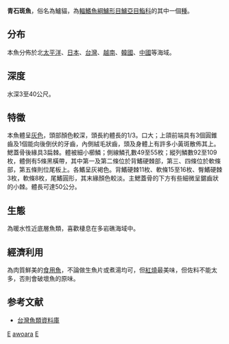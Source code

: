 {{Speciesbox 
| genus = Epinephelus
| species = awoara
| status = LC
| status_system = IUCN3.1
| authority =  [[Temminck|Temminck]] & [[Schlegel|Schlegel]], 1842
| synonyms = *''Serranus awoara''<br /><small>Temminck & Schlegel, 1842</small>
}}
'''青石斑魚'''，俗名為鱸貓，為[[輻鰭魚綱|輻鰭魚綱]][[鱸形目|鱸形目]][[鱸亞目|鱸亞目]][[鮨科|鮨科]]的其中一個[[種|種]]。

==分布==
本魚分佈於北[[太平洋|太平洋]]、[[日本|日本]]、[[台灣|台灣]]、[[越南|越南]]、[[韓國|韓國]]、[[中國|中國]]等海域。

==深度==
水深3至40公尺。

==特徵==
本魚體呈[[灰色|灰色]]，頭部顏色較深，頭長約體長的1/3。口大；上頜前端具有3個圓錐齒及1個能向後倒伏的牙齒，內側絨毛狀齒，頭及身體上有許多小黃斑散佈其上。鰓蓋骨後緣具3扁棘。體被細小櫛鱗；側線鱗孔數49至55枚；縱列鱗數92至109枚，體側有5條黑橫帶，其中第一及第二條位於背鰭硬棘部，第三、四條位於軟條部，第五條則位尾板上。各鰭呈灰褐色。背鰭硬棘11枚、軟條15至16枚、臀鰭硬棘3枚，軟條8枚，尾鰭圓形，其末緣顏色較淡。主鰓蓋骨的下方有些細微呈鋸齒狀的小棘。體長可達50公分。

==生態==
為暖水性近底層魚類，喜歡棲息在多岩礁海域中。

==經濟利用==
為肉質鮮美的[[食用魚|食用魚]]，不論做生魚片或煮湯均可，但[[紅燒|紅燒]]最美味，但佐料不能太多，否則會破壞魚的原味。

==参考文献==
*[http://fishdb.sinica.edu.tw/ 台灣魚類資料庫] {{Wayback|url=http://fishdb.sinica.edu.tw/ |date=20160304193340 }}
{{Taxonbar|from=Q672389}}

[[Category:食用魚|E]]
[[Category:石斑魚屬|awoara]]
[[Category:1842年描述的魚類|E]]